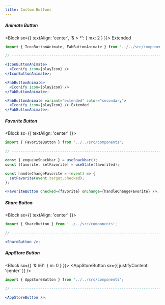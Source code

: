 ```yaml
---
title: Custom Buttons
---
```


##### Animate Button

<Block sx={{ textAlign: 'center', '& > *': { mx: 2 } }}>
  <IconButton />
  <FabButton />
  <FabButton variant="extended" color="secondary">
    Extended
  </FabButton>
</Block>

```jsx
import { IconButtonAnimate, FabButtonAnimate } from '../../src/components';

// ----------------------------------------------------------------------

<IconButtonAnimate>
  <Iconify icon={playIcon} />
</IconButtonAnimate>;

<FabButtonAnimate>
  <Iconify icon={playIcon} />
</FabButtonAnimate>;

<FabButtonAnimate variant="extended" color="secondary">
  <Iconify icon={playIcon} /> Extended
</FabButtonAnimate>;
```

##### Favorite Button

<Block sx={{ textAlign: 'center' }}>
  <FavoriteButton />
</Block>

```jsx
import { FavoriteButton } from '../../src/components';

// ----------------------------------------------------------------------

const { enqueueSnackbar } = useSnackbar();
const [favorite, setFavorite] = useState(favorited);

const handleChangeFavorite = (event) => {
  setFavorite(event.target.checked);
};

<FavoriteButton checked={favorite} onChange={handleChangeFavorite} />;
```

##### Share Button

<Block sx={{ textAlign: 'center' }}>
  <ShareButton />
</Block>

```jsx
import { ShareButton } from '../../src/components';

// ----------------------------------------------------------------------

<ShareButton />;
```

##### AppStore Button

<Block sx={{ '& h6': { m: 0 } }}>
  <AppStoreButton sx={{ justifyContent: 'center' }} />
</Block>

```jsx
import { AppStoreButton } from '../../src/components';

// ----------------------------------------------------------------------

<AppStoreButton />;
```
